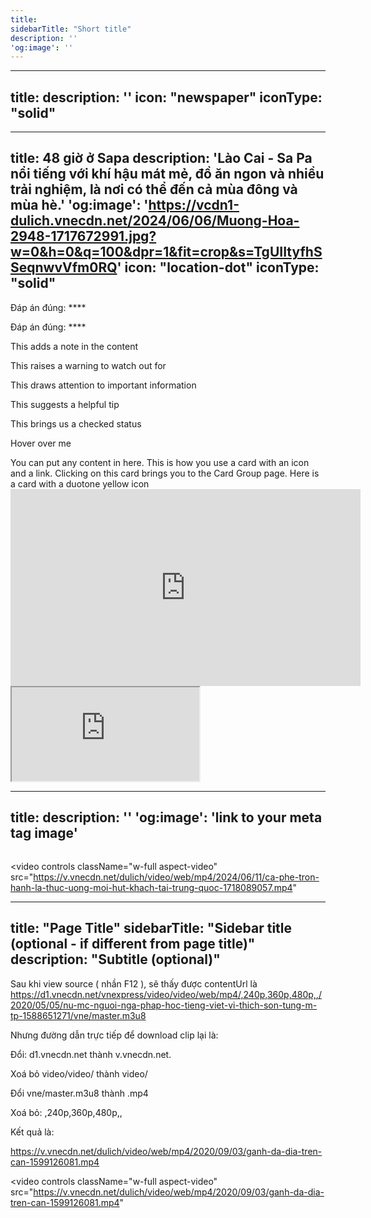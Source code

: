 ```yaml
---
title:
sidebarTitle: "Short title"
description: ''
'og:image': ''
---
```


---
title: 
description: ''
icon: "newspaper"
iconType: "solid"
---

---
title: 48 giờ ở Sapa
description: '**Lào Cai** - Sa Pa nổi tiếng với khí hậu mát mẻ, đồ ăn ngon và nhiều trải nghiệm, là nơi có thể đến cả mùa đông và mùa hè.'
'og:image': 'https://vcdn1-dulich.vnecdn.net/2024/06/06/Muong-Hoa-2948-1717672991.jpg?w=0&h=0&q=100&dpr=1&fit=crop&s=TgUIItyfhSSeqnwvVfm0RQ'
icon: "location-dot"
iconType: "solid"
---

<Accordion title="I am an Accordion.">
    Đáp án đúng: **** 
</Accordion>

<Frame caption="">
    <img src="" />
</Frame>

Đáp án đúng: **** 


<Note>This adds a note in the content</Note>

<Warning>This raises a warning to watch out for</Warning>

<Info>This draws attention to important information</Info>

<Tip>This suggests a helpful tip</Tip>

<Check>This brings us a checked status</Check>

<Tooltip tip="This is a tooltip!">Hover over me</Tooltip>

<Accordion title="I am an Accordion.">
  You can put any content in here.
</Accordion>

<Card title="Click on me" icon="link" href="/content/components/card-group">
  This is how you use a card with an icon and a link. Clicking on this card
  brings you to the Card Group page.
</Card>

<Card title="Colored Card" icon="lightbulb" iconType="duotone" color="#ca8b04">
  Here is a card with a duotone yellow icon
</Card>

<iframe
  width="560"
  height="315"
  src="https://www.youtube.com/embed/4KzFe50RQkQ"
  title="YouTube video player"
  frameborder="0"
  allow="accelerometer; autoplay; clipboard-write; encrypted-media; gyroscope; picture-in-picture"
  allowfullscreen
></iframe>

<iframe src="https://www.youtube.com/embed/4KzFe50RQkQ"> </iframe>

---
title: 
description: ''
'og:image': 'link to your meta tag image'
---

<Frame caption="">
    <img src="" />
</Frame>


<video
  controls
  className="w-full aspect-video"
  src="https://v.vnecdn.net/dulich/video/web/mp4/2024/06/11/ca-phe-tron-hanh-la-thuc-uong-moi-hut-khach-tai-trung-quoc-1718089057.mp4"
></video>


---
title: "Page Title"
sidebarTitle: "Sidebar title (optional - if different from page title)"
description: "Subtitle (optional)"
---

Sau khi view source ( nhần F12 ), sẽ thấy được  contentUrl là https://d1.vnecdn.net/vnexpress/video/video/web/mp4/,240p,360p,480p,,/2020/05/05/nu-mc-nguoi-nga-phap-hoc-tieng-viet-vi-thich-son-tung-m-tp-1588651271/vne/master.m3u8

Nhưng đường dẫn trực tiếp để download clip lại là:

 Đổi: d1.vnecdn.net thành v.vnecdn.net.

 Xoá bỏ video/video/ thành video/ 

 Đổi vne/master.m3u8 thành .mp4 

 Xoá bỏ: ,240p,360p,480p,,

Kết quả là:


https://v.vnecdn.net/dulich/video/web/mp4/2020/09/03/ganh-da-dia-tren-can-1599126081.mp4


<video
  controls
  className="w-full aspect-video"
  src="https://v.vnecdn.net/dulich/video/web/mp4/2020/09/03/ganh-da-dia-tren-can-1599126081.mp4"
></video>